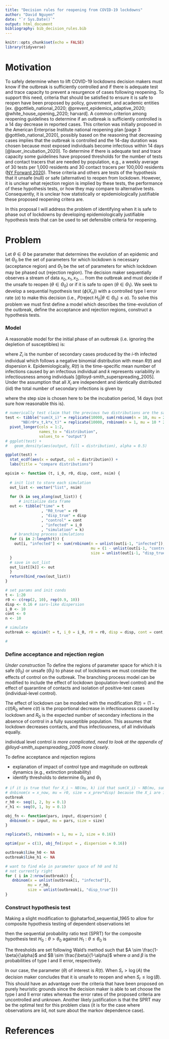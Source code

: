 ```yaml
---
title: "Decision rules for reopening from COVID-19 lockdowns"
author: "David Nguyen"
date: "`r Sys.Date()`"
output: html_document
bibliography: bib_decision_rules.bib
---
```


```r
knitr::opts_chunk$set(echo = FALSE)
library(tidyverse)
```

# Motivation

<!-- focus on the epidemiology and translate that into the relevant acceptance and rejection regions for re-opening. Don't worry too much about translating proposed re-opening guidelines into a hypothesis testing problem. It is enough to point out that they are trying to satisfy some objectives (NY has a very specific and concise list of objectives) -->

To safely determine when to lift COVID-19 lockdowns decision makers must know if the outbreak is sufficiently controlled and if there is adequate test and trace capacity to prevent a resurgence of cases following reopening. To support this need, criteria that should be satisfied to ensure it is safe to reopen have been proposed by policy, government, and academic entities [ex. @gottlieb_national_2020; @prevent_epidemics_adaptive_2020; @white_house_opening_2020; harvard]. A common criterion among reopening guidelines to determine if an outbreak is sufficiently controlled is a 14 day decrease in reported cases. This criterion was initially proposed in the American Enterprise Institute national reopening plan [page 3 @gottlieb_national_2020], possibly based on the reasoning that decreasing cases implies that the outbreak is controlled and the 14-day duration was chosen because most exposed individuals become infectious within 14 days [@lauer_incubation_2020]. To determine if there is adequate test and trace capacity some guidelines have proposed thresholds for the number of tests and contact tracers that are needed by population, e.g.,  a weekly average of 30 tests per 1,000 residents and 30 contact tracers per 100,000 residents ([NY Forward 2020](https://www.governor.ny.gov/sites/governor.ny.gov/files/atoms/files/NYForwardReopeningGuide.pdf)). These criteria and others are tests of the hypothesis that it unsafe (null) or safe (alternative) to reopen from lockdown. However, it is unclear what rejection region is implied by these tests, the performance of these hypothesis tests, or how they may compare to alternative tests. Consequently, it is unclear how statistically or epidemiologically justifiable these proposed reopening critera are. 
<!-- estimated that the 97.5 percentile of the incubation period distribution is 11.5 days (CI, 8.2 to 15.6 days)) -->

In this proposal I will address the problem of identifying when it is safe to phase out of lockdowns by developing epidemiologically justifiable hypothesis tests that can be used to set defensible criteria for reopening. 

<!-- 1. precisely identify the parameter region for which an epidemic is controlled enough to begin reopening -->
<!-- 2. develop a simple hypothesis test for identifying when a local epidemic is sufficiently controlled -->
<!-- 3. evaluate the performance of this hypothesis test and compare it the 14-day criteria proposed in reopening plans -->

<!-- A good decision rule should minimize the time needed to determine that the The performance of the 14-day decline in cases as a decision rule is unknown and there may exist more powerful decision rules.  -->

<!-- In this proposal I outline an approach to apply tools from sequential analysis to create statistically justified decision rules for guiding COVID-19 reopening decisions and will compare the performance of these rules with the heuristically chosen 14-day rule.  -->
<!-- For instance, what is the false detection rate of this rule? Given that an outbreak is sufficiently controlled to begin reopening, how many days will it take for -->

# Problem

Let $\theta \in \Theta$ be parameter that determines the evolution of an epidemic and let $\Theta_0$ be the set of parameters for which lockdown is necessary (acceptance region) and $\Theta_1$ be the set of parameters for which lockdown may be phased out (rejection region). The decision maker sequentially observes a stream of data $x_0, x_1, x_2,\ldots$ from the outbreak and must decide if the unsafe to reopen ($\theta \in \Theta_0$) or if it is safe to open ($\theta \in \Theta_1$). We seek to develop a sequential hypothesis test ($\phi(X_n)$) with a controlled type I error rate ($\alpha$)  to make this decision (i.e., $P(\text{reject } H_0 | \theta \in \Theta_0) \leq \alpha$). To solve this problem we must first define a model which describes the time-evolution of the outbreak, define the acceptance and rejection regions, construct a hypothesis tests.

### Model
A reasonable model for the initial phase of an outbreak (i.e. ignoring the depletion of susceptibles) is: 

\begin{align*}
Z_i & \sim NB(R(t), k)
\end{align*}

where $Z_i$ is the number of secondary cases produced by the $i$-th infected individual which follows a negative binomial distribution with mean $R(t)$ and dispersion $k$. Epidemiologically, $R(t)$ is the time-specific mean number of infections caused by an infectious individual and $k$ represents variability in infectiousness among individuals [@lloyd-smith_superspreading_2005]. Under the assumption that all $X_i$ are independent and identically distributed (iid) the total number of secondary infections is given by
<!-- (need to figure out how to write sum of neg bin under the mean-disp parameterization) -->

\begin{align*}
X_{t+1} & \sim \Sigma^{Z_t}_{i=1}X_i \\
            & \sim NB(\Sigma^{X_t}_{i=1} R_0, \Sigma^{X_t}_{i=1} k) \text{     (I think this is correct. still need to prove)}
\end{align*}

where the step size is chosen here to be the incubation period, 14 days (not sure how reasonable this is). 

```r
# numerically test claim that the previous two distributions are the same
test <- tibble("sum(X_i)" = replicate(10000, sum(rnbinom(n = 10, mu = 2, size = 0.16))),
       "NB(r0*x_t,k*x_t)" = replicate(10000, rnbinom(n = 1, mu = 10 * 2, size = 10 * 0.16)) ) %>%
  pivot_longer(cols = 1:2,
               names_to = "distribution",
               values_to = "output")
# ggplot(test) +
#   geom_density(aes(output, fill = distribution), alpha = 0.5)

ggplot(test) +
  stat_ecdf(aes(x = output, col = distribution)) +
  labs(title = "compare distributions")
```

```r
episim <- function (t, i_0, r0, disp, cont, nsim) {
  
  # init list to store each simulation
  out_list <- vector("list", nsim)
  
  for (k in seq_along(out_list)) {
      # initialize data frame
  out <- tibble("time" = t
                , "R0_true" = r0
                , "disp_true" = disp
                , "control" = cont
                , "infected" = i_0
                , "simulation" = k)
    # branching process simulations
  for (i in 2:length(t)) {
    out[i, "infected"] <- sum(rnbinom(n = unlist(out[i-1, "infected"]), # number infected in previous time step
                                      mu = (1 - unlist(out[i-1, "control"]))  * unlist(out[i-1, "R0_true"]), # (controlled) R
                                      size = unlist(out[i-1, "disp_true"]))) # dispersion
  }
  # save in out_list
  out_list[[k]] <- out
  }
  return(bind_rows(out_list))
}

# set params and init conds
t <- 1:20
r0 <- c(rep(2, 10), rep(0.9, 10))
disp <- 0.16 # sars-like dispersion
i_0 <- 10
cont <- 0
n <- 10

# simulate
outbreak <- episim(t = t, i_0 = i_0, r0 = r0, disp = disp, cont = cont, nsim = n)

#
```



### Define acceptance and rejection region
*Under construction*
To define the regions of parameter space for which it is safe ($\Theta_0$) or unsafe ($\Theta_1$) to phase out of lockdowns we must consider the effects of control on the outbreak. The branching process model can be modified to include the effect of lockdown (population-level control) and the effect of quarantine of contacts and isolation of positive-test cases (individual-level control).

The effect of lockdown can be modeled with the modification $R(t) = (1-c(t) R_0$ where $c(t)$ is the proportional decrease in infectiousness caused by lockdown and $R_0$ is the expected number of secondary infections in the absence of control in a fully susceptible population. This assumes that lockdown decreases contacts, and thus infectiousness, of all individuals equally.

individual level control *is more complicated, need to look at the appendix of @lloyd-smith_superspreading_2005 more closely*.

To define acceptance and rejection regions

  * explanation of impact of control type and magnitude on outbreak dynamics (e.g., extinction probability)
  * identify thresholds to determine $\Theta_0$ and $\Theta_1$

```r
# if it is true that for X_i ~ NB(mu, k) iid that sum(X_i) ~ NB(mu, sum(k)) then the P( x_{t+1} | x_t, theta ) is 
# dnbinom(x = x_now, mu = r0, size = x_prev*disp) because the X_i are iid
outbreak
r_h0 <- seq(1, 2, by = 0.1)
r_h1 <- seq(0, 1, by = 0.1)

obj_fn <- function(pars, input, dispersion) {
  dnbinom(x = input, mu = pars, size = size)
}

replicate(5, rnbinom(n = 1, mu = 2, size = 0.16))

optim(par = c(1), obj_fn(input = , dispersion = 0.16))

outbreak$like_h0 <- NA
outbreak$like_h1 <- NA

# want to find mle in parameter space of h0 and h1
# not currently right
for ( i in 2:nrow(outbreak)) {
   dnbinom(x = unlist(outbreak[i, "infected"]),
          mu = r_h0,
          size = unlist(outbreak[i, "disp_true"]))
}


```

### Construct hypothesis test
Making a slight modification to @phatarfod_sequential_1965 to allow for composite hypothesis testing of dependent observations let 

\begin{align*}
S_0 &= \log \left( \frac{p(x_0 | \theta \leq \theta_0 )}{p(x_0 | \theta > \theta_0)} \right) \\
S_r &= \log \left( \frac{p(x_r | x_{r-1}, \theta \leq \theta_0 )}{p(x_r | x_{r-1}, \theta > \theta_0)}\right), r \geq 1 \\
\end{align*}

then the sequential probability ratio test (SPRT) for the composite hypothesis test $H_0: \theta > \theta_0 \text{ against } H_1: \theta \leq \theta_0$ is

\begin{align*}
\phi(x_n) = 
    \begin{cases}
      \text{reject } H_0  & \Sigma^{n}_{0} S_r > \log(A)\\
      \text{accept } H_0 & \Sigma^{n}_{0} S_r \leq \log(B)
    \end{cases}
\end{align*}

The thresholds are set following Wald's method such that $A \sim \frac{1-\beta}{\alpha}$ and $B \sim \frac{\beta}{1-\alpha}$ where $\alpha$ and $\beta$ is the probabilities of type I and II error, respectively.

In our case, the parameter ($\theta$) of interest is $R(t)$. When $S_r > \log(A)$ the decision maker concludes that it is unsafe to reopen and when $S_r \leq \log (B)$. This should have an advantage over the criteria that have been proposed on purely heuristic grounds since the decision maker is able to set choose the type I and II error rates whereas the error rates of the proposed criteria are uncontrolled and unknown. Another likely justification is that the SPRT may be the optimal test for this problem class (it is for the case where observations are iid, not sure about the markov dependence case).


# References